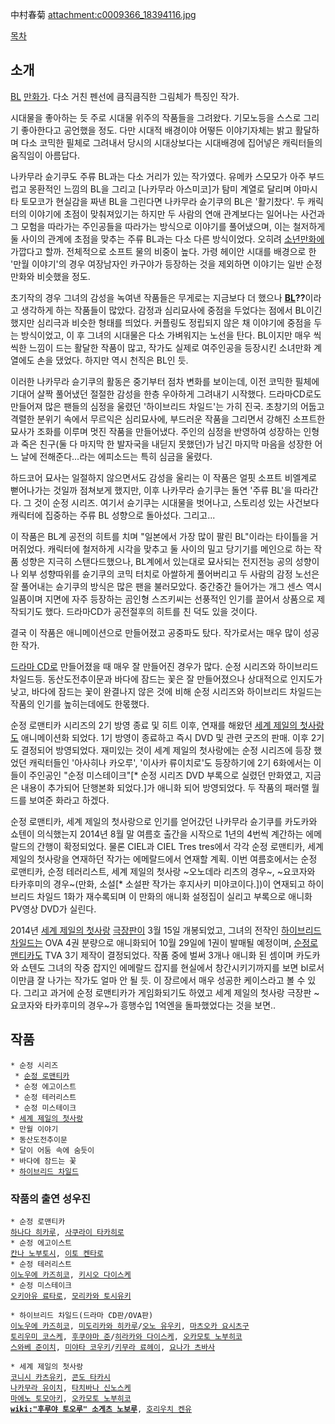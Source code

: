 中村春菊
attachment:c0009366_18394116.jpg

[[목차]]
== 소개 ==
[[보이즈 러브|BL]] [[만화가]]. 다소 거친 펜선에 큼직큼직한 그림체가 특징인 작가. 

시대물을 좋아하는 듯 주로 시대물 위주의 작품들을 그려왔다. 기모노등을 스스로 그리기 좋아한다고 공언했을 정도. 다만 시대적 배경이야 어떻든 이야기자체는 밝고 활달하며 다소 코믹한 필체로 그려내서 당시의 시대상보다는 시대배경에 집어넣은 캐릭터들의 움직임이 아름답다.

나카무라 슌기쿠도 주류 BL과는 다소 거리가 있는 작가였다. 유메카 스모모가 아주 부드럽고 몽환적인 느낌의 BL을 그리고 [나카무라 아스미코]가 탐미 계열로 달리며 야마시타 토모코가 현실감을 짜낸 BL을 그린다면 나카무라 슌기쿠의 BL은 '활기찼다'. 두 캐릭터의 이야기에 초점이 맞춰져있기는 하지만 두 사람의 연애 관계보다는 일어나는 사건과 그 모험을 따라가는 주인공들을 따라가는 방식으로 이야기를 풀어냈으며, 이는 철저하게 둘 사이의 관계에 초점을 맞추는 주류 BL과는 다소 다른 방식이었다. 오히려 [[소년만화]]에 가깝다고 할까. 전체적으로 소프트 물의 비중이 높다. 가령 헤이안 시대를 배경으로 한 '만월 이야기'의 경우 여장남자인 카구야가 등장하는 것을 제외하면 이야기는 일반 순정만화와 비슷했을 정도.

초기작의 경우 그녀의 감성을 녹여낸 작품들은 무게로는 지금보다 더 했으나 '''[[BL]]??'''이라고 생각하게 하는 작품들이 많았다. 감정과 심리묘사에 중점을 두었다는 점에서 BL이긴 했지만 심리극과 비슷한 형태를 띄었다. 커플링도 정립되지 않은 채 이야기에 중점을 두는 방식이었고, 이 후 그녀의 시대물은 다소 가벼워지는 노선을 탄다.  BL이지만 매우 씩씩한 느낌이 드는 활달한 작품이 많고, 작가도 실제로 여주인공을 등장시킨 소녀만화 계열에도 손을 댔었다. 하지만 역시 천직은 BL인 듯.

이러한 나카무라 슌기쿠의 활동은 중기부터 점차 변화를 보이는데, 이전 코믹한 필체에 기대어 살짝 풀어냈던 절절한 감성을 한층 우아하게 그려내기 시작했다. 드라마CD로도 만들어져 많은 팬들의 심정을 울렸던 '하이브리드 차일드'는 가히 진국. 초창기의 어둡고 격렬한 분위기 속에서 무르익은 심리묘사에, 부드러운 작품을 그리면서 강해진 소프트한 묘사가 조화를 이루며 멋진 작품을 만들어냈다. 주인의 심정을 반영하여 성장하는 인형과 죽은 친구(둘 다 마지막 한 발자국을 내딛지 못했던)가 남긴 마지막 마음을 성장한 어느 날에 전해준다...라는 에피소드는 특히 심금을 울렸다.

하드코어 묘사는 일절하지 않으면서도 감성을 울리는 이 작품은 얼핏 소프트 비엘계로 뻗어나가는 것일까 점쳐보게 했지만, 이후 나카무라 슌기쿠는 돌연 '주류 BL'을 따라간다. 그 것이 순정 시리즈. 여기서 슌기쿠는 시대물을 벗어나고, 스토리성 있는 사건보다 캐릭터에 집중하는 주류 BL 성향으로 돌아섰다. 그리고...

이 작품은 BL계 공전의 히트를 치며 "일본에서 가장 많이 팔린 BL"이라는 타이틀을 거머쥐었다. 캐릭터에 철저하게 시각을 맞추고 둘 사이의 밀고 당기기를 메인으로 하는 작품 성향은 지극히 스탠다드했으나, BL계에서 있는대로 묘사되는 전지전능 공의 성향이나 외부 성향따위를 슌기쿠의 코믹 터치로 아쌀하게 풀어버리고 두 사람의 감정 노선은 잘 풀어내는 슌기쿠의 방식은 많은 팬을 불러모았다. 중간중간 들어가는 개그 센스 역시 일품이며 지면에 자주 등장하는 곰인형 스즈키씨는 선풍적인 인기를 끌어서 상품으로 제작되기도 했다. 드라마CD가 공전절후의 히트를 친 덕도 있을 것이다.

결국 이 작품은 애니메이션으로 만들어졌고 공중파도 탔다. 작가로서는 매우 많이 성공한 작가.

[[드라마 CD]]로 만들어졌을 때 매우 잘 만들어진 경우가 많다. 순정 시리즈와 하이브리드 차일드등. 동산도전추이문과 바다에 잠드는 꽃은 잘 만들어졌으나 상대적으로 인지도가 낮고, 바다에 잠드는 꽃이 완결나지 않은 것에 비해 순정 시리즈와 하이브리드 차일드는 작품의 인기를 높히는데에도 한몫했다.

순정 로맨티카 시리즈의 2기 방영 종료 및 히트 이후, 연재를 해왔던 [[세계 제일의 첫사랑]]도 애니메이션화 되었다. 1기 방영이 종료하고 즉시 DVD 및 관련 굿즈의 판매. 이후 2기도 결정되어 방영되었다. 재미있는 것이 세계 제일의 첫사랑에는 순정 시리즈에 등장 했었던 캐릭터들인 '아사히나 카오루', '이사카 류이치로'도 등장하기에 2기 6화에서는 이들이 주인공인 "순정 미스테이크"[* 순정 시리즈 DVD 부록으로 실렸던 만화였고, 지금은 내용이 추가되어 단행본화 되었다.]가 애니화 되어 방영되었다. 두 작품의 패러랠 월드를 보여준 화라고 하겠다.

순정 로맨티카, 세계 제일의 첫사랑으로 인기를 얻어갔던 나카무라 슌기쿠를 카도카와 쇼텐이 의식했는지 2014년 8월 말 여름호 출간을 시작으로 1년의 4번씩 계간하는 에메랄드의 간행이 확정되었다. 물론 CIEL과 CIEL Tres tres에서 각각 순정 로맨티카, 세계 제일의 첫사랑을 연재하던 작가는 에메랄드에서 연재할 계획. 이번 여름호에서는 순정 로맨티카, 순정 테러리스트, 세계 제일의 첫사랑 ~오노데라 리츠의 경우~, ~요코자와 타카후미의 경우~(만화, 소설[* 소설판 작가는 후지사키 미야코이다.])이 연재되고 하이브리드 차일드 1화가 재수록되며 이 만화의 애니화 설정집이 실리고 부록으로 애니화 PV영상 DVD가 실린다. 

2014년 [[세계 제일의 첫사랑]] [[극장판]]이 3월 15일 개봉되었고, 그녀의 전작인 [[하이브리드 차일드]]는 OVA 4권 분량으로 애니화되어 10월 29일에 1권이 발매될 예정이며, [[순정로맨티카]]도 TVA 3기 제작이 결정되었다. 작품 중에 벌써 3개나 애니화 된 셈이며 카도카와 쇼텐도 그녀의 작중 잡지인 에메랄드 잡지를 현실에서 창간시키기까지를 보면 bl로서 이만큼 잘 나가는 작가도 얼마 안 될 듯. 이 장르에서 매우 성공한 케이스라고 볼 수 있다. 그리고 과거에 순정 로맨티카가 게임화되기도 하였고 세계 제일의 첫사랑 극장판 ~요코자와 타카후미의 경우~가 흥행수입 1억엔을 돌파했었다는 것을 보면..

== 작품 ==
 * 순정 시리즈
  * [[순정 로맨티카]]
  * 순정 에고이스트
  * 순정 테러리스트
  * 순정 미스테이크
 * [[세계 제일의 첫사랑]]
 * 만월 이야기
 * 동산도전추이문
 * 달이 어둠 속에 숨듯이
 * 바다에 잠드는 꽃
 * [[하이브리드 차일드]]

=== 작품의 출연 성우진 ===
 * 순정 로맨티카
 [[하나다 히카루]], [[사쿠라이 타카히로]]
 * 순정 에고이스트
 [[칸나 노부토시]], [[이토 켄타로]]
 * 순정 테러리스트
 [[이노우에 카즈히코]], [[키시오 다이스케]]
 * 순정 미스테이크
 [[오키아유 료타로]], [[모리카와 토시유키]]

 * 하이브리드 차일드(드라마 CD판/OVA판) 
 [[이노우에 카즈히코]], [[미도리카와 히카루]]/[[오노 유우키]], [[마츠오카 요시츠구]]
 [[토리우미 코스케]], [[후쿠야마 준]]/[[히라카와 다이스케]], [[오카모토 노부히코]]
 [[스와베 준이치]], [[미야타 코우키]]/[[키무라 료헤이]], [[요나가 츠바사]]

 * 세계 제일의 첫사랑
 [[코니시 카츠유키]], [[콘도 타카시]]
 [[나카무라 유이치]], [[타치바나 신노스케]]
 [[마에노 토모아키]], [[오카모토 노부히코]]
 '''[[wiki:"후루야 토오루" 소게츠 노보루]]''', [[호리우치 켄유]]

